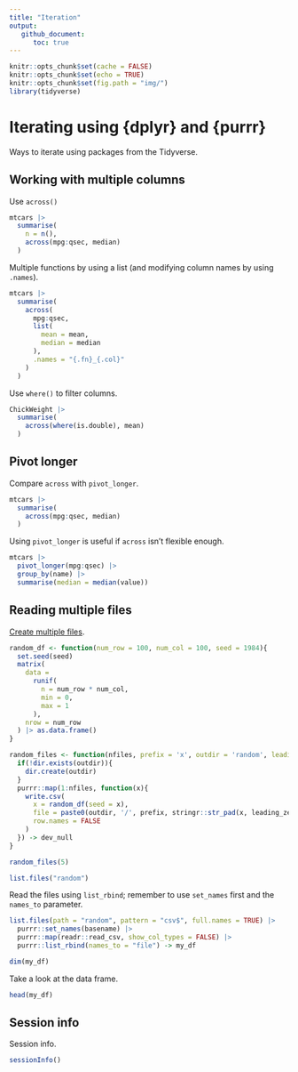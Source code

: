 ```yaml
---
title: "Iteration"
output:
   github_document:
      toc: true
---
```


```r
knitr::opts_chunk$set(cache = FALSE)
knitr::opts_chunk$set(echo = TRUE)
knitr::opts_chunk$set(fig.path = "img/")
library(tidyverse)
```

# Iterating using {dplyr} and {purrr}

Ways to iterate using packages from the Tidyverse.

## Working with multiple columns

Use `across()`

```r
mtcars |>
  summarise(
    n = n(),
    across(mpg:qsec, median)
  )
```

Multiple functions by using a list (and modifying column names by using `.names`).

```r
mtcars |>
  summarise(
    across(
      mpg:qsec,
      list(
        mean = mean,
        median = median
      ),
      .names = "{.fn}_{.col}"
    )
  )
```

Use `where()` to filter columns.

```r
ChickWeight |>
  summarise(
    across(where(is.double), mean)
  )
```

## Pivot longer

Compare `across` with `pivot_longer`.

```r
mtcars |>
  summarise(
    across(mpg:qsec, median)
  )
```

Using `pivot_longer` is useful if `across` isn't flexible enough.

```r
mtcars |>
  pivot_longer(mpg:qsec) |>
  group_by(name) |>
  summarise(median = median(value))
```

## Reading multiple files

[Create multiple files](https://davetang.org/muse/2023/06/23/reading-list-of-files-into-single-r-data-frame/).

```r
random_df <- function(num_row = 100, num_col = 100, seed = 1984){
  set.seed(seed)
  matrix(
    data = 
      runif(
        n = num_row * num_col,
        min = 0,
        max = 1
      ),
    nrow = num_row
  ) |> as.data.frame()
}

random_files <- function(nfiles, prefix = 'x', outdir = 'random', leading_zero = 6){
  if(!dir.exists(outdir)){
    dir.create(outdir)
  }
  purrr::map(1:nfiles, function(x){
    write.csv(
      x = random_df(seed = x),
      file = paste0(outdir, '/', prefix, stringr::str_pad(x, leading_zero, pad = 0), ".csv"),
      row.names = FALSE
    )
  }) -> dev_null
}

random_files(5)

list.files("random")
```

Read the files using `list_rbind`; remember to use `set_names` first and the `names_to` parameter.

```r
list.files(path = "random", pattern = "csv$", full.names = TRUE) |>
  purrr::set_names(basename) |>
  purrr::map(readr::read_csv, show_col_types = FALSE) |>
  purrr::list_rbind(names_to = "file") -> my_df

dim(my_df)
```

Take a look at the data frame.

```r
head(my_df)
```

## Session info

Session info.

```r
sessionInfo()
```
